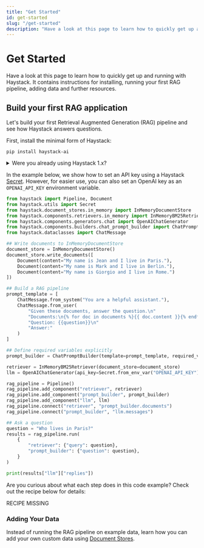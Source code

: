 ```yaml
---
title: "Get Started"
id: get-started
slug: "/get-started"
description: "Have a look at this page to learn how to quickly get up and running with Haystack. It contains instructions for installing, running your first RAG pipeline, adding data and further resources."
---
```


# Get Started

Have a look at this page to learn how to quickly get up and running with Haystack. It contains instructions for installing, running your first RAG pipeline, adding data and further resources.

## Build your first RAG application

Let's build your first Retrieval Augmented Generation (RAG) pipeline and see how Haystack answers questions.

First, install the minimal form of Haystack:

```shell
pip install haystack-ai
```

<details>

<summary>Were you already using Haystack 1.x?</summary>

:::warning
🚧

Installing `farm-haystack` and `haystack-ai` in the same Python environment (virtualenv, Colab, or system) causes problems.

Installing both packages in the same environment can somehow work or fail in obscure ways. We suggest installing only one of these packages per Python environment. Make sure that you remove both packages if they are installed in the same environment, followed by installing only one of them:

```bash
pip uninstall -y farm-haystack haystack-ai
pip install haystack-ai
```

If you have any questions, please reach out to us on the [GitHub Discussion](https://github.com/deepset-ai/haystack/discussions) or [Discord](https://discord.com/invite/VBpFzsgRVF).
:::

</details>

In the example below, we show how to set an API key using a Haystack [Secret](../concepts/secret-management.mdx). However, for easier use, you can also set an OpenAI key as an `OPENAI_API_KEY` environment variable.

```python
from haystack import Pipeline, Document
from haystack.utils import Secret
from haystack.document_stores.in_memory import InMemoryDocumentStore
from haystack.components.retrievers.in_memory import InMemoryBM25Retriever
from haystack.components.generators.chat import OpenAIChatGenerator
from haystack.components.builders.chat_prompt_builder import ChatPromptBuilder
from haystack.dataclasses import ChatMessage

## Write documents to InMemoryDocumentStore
document_store = InMemoryDocumentStore()
document_store.write_documents([
    Document(content="My name is Jean and I live in Paris."),
    Document(content="My name is Mark and I live in Berlin."),
    Document(content="My name is Giorgio and I live in Rome.")
])

## Build a RAG pipeline
prompt_template = [
    ChatMessage.from_system("You are a helpful assistant."),
    ChatMessage.from_user(
        "Given these documents, answer the question.\n"
        "Documents:\n{% for doc in documents %}{{ doc.content }}{% endfor %}\n"
        "Question: {{question}}\n"
        "Answer:"
    )
]

## Define required variables explicitly
prompt_builder = ChatPromptBuilder(template=prompt_template, required_variables={"question", "documents"})

retriever = InMemoryBM25Retriever(document_store=document_store)
llm = OpenAIChatGenerator(api_key=Secret.from_env_var("OPENAI_API_KEY"))

rag_pipeline = Pipeline()
rag_pipeline.add_component("retriever", retriever)
rag_pipeline.add_component("prompt_builder", prompt_builder)
rag_pipeline.add_component("llm", llm)
rag_pipeline.connect("retriever", "prompt_builder.documents")
rag_pipeline.connect("prompt_builder", "llm.messages")

## Ask a question
question = "Who lives in Paris?"
results = rag_pipeline.run(
    {
        "retriever": {"query": question},
        "prompt_builder": {"question": question},
    }
)

print(results["llm"]["replies"])

```

Are you curious about what each step does in this code example? Check out the recipe below for details:

RECIPE MISSING

### Adding Your Data

Instead of running the RAG pipeline on example data, learn how you can add your own custom data using [Document Stores](../concepts/document-store.mdx).